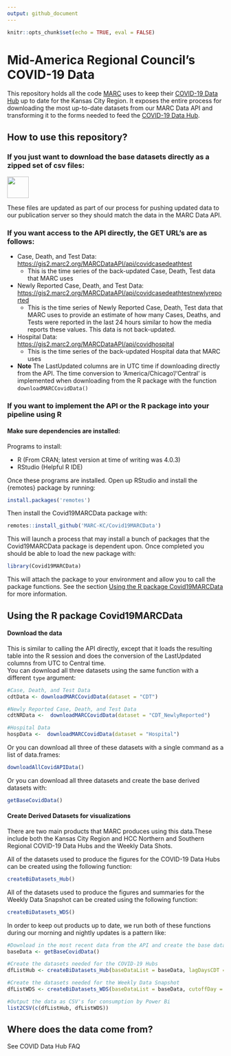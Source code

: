 ```yaml
---
output: github_document
---
```


<!-- README.md is generated from README.Rmd. Please edit that file -->

```r
knitr::opts_chunk$set(echo = TRUE, eval = FALSE)
```




# Mid-America Regional Council's COVID-19 Data

This repository holds all the code [MARC](https://www.marc.org/) uses to keep their [COVID-19 Data Hub](https://marc2.org/covidhub/) up to date for the Kansas City Region. It exposes the entire process for downloading the most up-to-date datasets from our MARC Data API and transforming it to the forms needed to feed the [COVID-19 Data Hub](https://marc2.org/covidhub/).

## How to use this repository?

### If you just want to download the base datasets directly as a zipped set of csv files: 

[<img src="man/figures/downloadCSVs.png" height="50px">](https://marc2.org/coviddata/regionalcovid_datadictionary.xlsx)


These files are updated as part of our process for pushing updated data to our publication server so they should match the data in the MARC Data API.

### If you want access to the API directly, the GET URL's are as follows:

*  Case, Death, and Test Data: </br><https://gis2.marc2.org/MARCDataAPI/api/covidcasedeathtest>  
    *  This is the time series of the back-updated Case, Death, Test data that MARC uses
*  Newly Reported Case, Death, and Test Data: </br><https://gis2.marc2.org/MARCDataAPI/api/covidcasedeathtestnewlyreported>
    *  This is the time series of Newly Reported Case, Death, Test data that MARC uses to provide an estimate of how many Cases, Deaths, and Tests were reported in the last 24 hours similar to how the media reports these values. This data is not back-updated.
*  Hospital Data: </br><https://gis2.marc2.org/MARCDataAPI/api/covidhospital>
    *  This is the time series of the back-updated Hospital data that MARC uses
*  **Note** The LastUpdated columns are in UTC time if downloading directly from the API. The time conversion to 'America/Chicago'/'Central' is implemented when downloading from the R package with the function `downloadMARCCovidData()`


### If you want to implement the API or the R package into your pipeline using R

#### Make sure dependencies are installed:

Programs to install:

* R (From CRAN; latest version at time of writing was 4.0.3)
* RStudio (Helpful R IDE)

Once these programs are installed. Open up RStudio and install the {remotes} package by running:  
```r
install.packages('remotes')
```


Then install the Covid19MARCData package with:
```r
remotes::install_github('MARC-KC/Covid19MARCData')
```
This will launch a process that may install a bunch of packages that the Covid19MARCData package is dependent upon. Once completed you should be able to load the new package with:
```r
library(Covid19MARCData)
```
This will attach the package to your environment and allow you to call the package functions. See the section [Using the R package Covid19MARCData](#using-the-r-package-covid19marcdata) for more information.


## Using the R package Covid19MARCData 

#### Download the data

This is similar to calling the API directly, except that it loads the resulting table into the R session and does the conversion of the LastUpdated columns from UTC to Central time.  
You can download all three datasets using the same function with a different `type` argument:
```r
#Case, Death, and Test Data
cdtData <- downloadMARCCovidData(dataset = "CDT")

#Newly Reported Case, Death, and Test Data
cdtNRData <-  downloadMARCCovidData(dataset = "CDT_NewlyReported")

#Hospital Data
hospData <-  downloadMARCCovidData(dataset = "Hospital")
```

Or you can download all three of these datasets with a single command as a list of data.frames:
```r
downloadAllCovidAPIData()
```

Or you can download all three datasets and create the base derived datasets with:
```r
getBaseCovidData()
```


#### Create Derived Datasets for visualizations

There are two main products that MARC produces using this data.These include both the Kansas City Region and HCC Northern and Southern Regional COVID-19 Data Hubs and the Weekly Data Shots.

All of the datasets used to produce the figures for the COVID-19 Data Hubs can be created using the following function:
```r
createBiDatasets_Hub()
```


All of the datasets used to produce the figures and summaries for the Weekly Data Snapshot can be created using the following function:
```r
createBiDatasets_WDS()
```

In order to keep out products up to date, we run both of these functions during our morning and nightly updates is a pattern like:
```r

#Download in the most recent data from the API and create the base datasets
baseData <- getBaseCovidData()

#Create the datasets needed for the COVID-19 Hubs
dfListHub <- createBiDatasets_Hub(baseDataList = baseData, lagDaysCDT = 10, lagDaysHosp = 2)

#Create the datasets needed for the Weekly Data Snapshot
dfListWDS <- createBiDatasets_WDS(baseDataList = baseData, cutoffDay = 'Sunday', lagDaysCDT = 10, lagDaysHosp = 2)

#Output the data as CSV's for consumption by Power Bi
list2CSV(c(dfListHub, dfListWDS))
```


## Where does the data come from?
See COVID Data Hub FAQ
